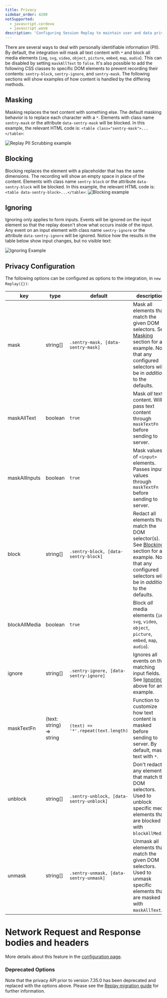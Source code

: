 ```yaml
---
title: Privacy
sidebar_order: 4200
notSupported:
  - javascript.cordova
  - javascript.wasm
description: 'Configuring Session Replay to maintain user and data privacy.'
---
```


<Include name="beta-note-session-replay.mdx" />

There are several ways to deal with personally identifiable information (PII). By default, the integration will mask all text content with `*` and block all media elements (`img`, `svg`, `video`, `object`, `picture`, `embed`, `map`, `audio`). This can be disabled by setting `maskAllText` to `false`. It's also possible to add the following CSS classes to specific DOM elements to prevent recording their contents: `sentry-block`, `sentry-ignore`, and `sentry-mask`. The following sections will show examples of how content is handled by the differing methods.

## Masking

Masking replaces the text content with something else. The default masking behavior is to replace each character with a `*`. Elements with class name `sentry-mask` or the attribute `data-sentry-mask` will be blocked. In this example, the relevant HTML code is: `<table class="sentry-mask">...</table>`:

![Replay PII Scrubbing example](masking.png)

## Blocking

Blocking replaces the element with a placeholder that has the same dimensions. The recording will show an empty space in place of the content. Elements with class name `sentry-block` or the attribute `data-sentry-block` will be blocked. In this example, the relevant HTML code is: `<table data-sentry-block>...</table>`:
![Blocking example](./blocking.png)

## Ignoring

Ignoring only applies to form inputs. Events will be ignored on the input element so that the replay doesn't show what occurs inside of the input. Any event on an input element with class name `sentry-ignore` or the attribute `data-sentry-ignore` will be ignored. Notice how the results in the table below show input changes, but no visible text:

![Ignoring Example](./ignoring.gif)

## Privacy Configuration

The following options can be configured as options to the integration, in `new Replay({})`:

| key           | type                     | default                                  | description                                                                                                                                                                     |
| ------------- | ------------------------ | ---------------------------------------- | ------------------------------------------------------------------------------------------------------------------------------------------------------------------------------- |
| mask          | string[]                 | `.sentry-mask, [data-sentry-mask]`       | Mask all elements that match the given DOM selectors. See [Masking](#masking) section for an example. Note that any configured selectors will be in _addition_ to the defaults. |
| maskAllText   | boolean                  | `true`                                   | Mask _all_ text content. Will pass text content through `maskTextFn` before sending to server.                                                                                  |
| maskAllInputs | boolean                  | `true`                                   | Mask values of `<input>` elements. Passes input values through `maskTextFn` before sending to server.                                                                           |
| block         | string[]                 | `.sentry-block, [data-sentry-block]`     | Redact all elements that match the DOM selector(s). See [Blocking](#blocking) section for an example. Note that any configured selectors will be in _addition_ to the defaults. |
| blockAllMedia | boolean                  | `true`                                   | Block _all_ media elements (`img`, `svg`, `video`, `object`, `picture`, `embed`, `map`, `audio`).                                                                               |
| ignore        | string[]                 | `.sentry-ignore, [data-sentry-ignore]`   | Ignores all events on the matching input fields. See [Ignoring](#ignoring) above for an example.                                                                                |
| maskTextFn    | (text: string) => string | `(text) => '*'.repeat(text.length)`      | Function to customize how text content is masked before sending to server. By default, masks text with `*`.                                                                     |
| unblock       | string[]                 | `.sentry-unblock, [data-sentry-unblock]` | Don't redact any elements that match the DOM selectors. Used to unblock specific media elements that are blocked with `blockAllMedia`.                                          |
| unmask        | string[]                 | `.sentry-unmask, [data-sentry-unmask]`   | Unmask all elements that match the given DOM selectors. Used to unmask specific elements that are masked with `maskAllText`.                                                    |

# Network Request and Response bodies and headers

<Include name="replay-network-sensitive-data.mdx" />

More details about this feature in the [configuration page](/platforms/javascript/session-replay/configuration/#network-details).

### Deprecated Options

Note that the privacy API prior to version 7.35.0 has been deprecated and replaced with the options above. Please see the [Replay migration guide](https://github.com/getsentry/sentry-javascript/blob/master/packages/replay/MIGRATION.md#upgrading-replay-from-7340-to-7350---6645) for further information.
